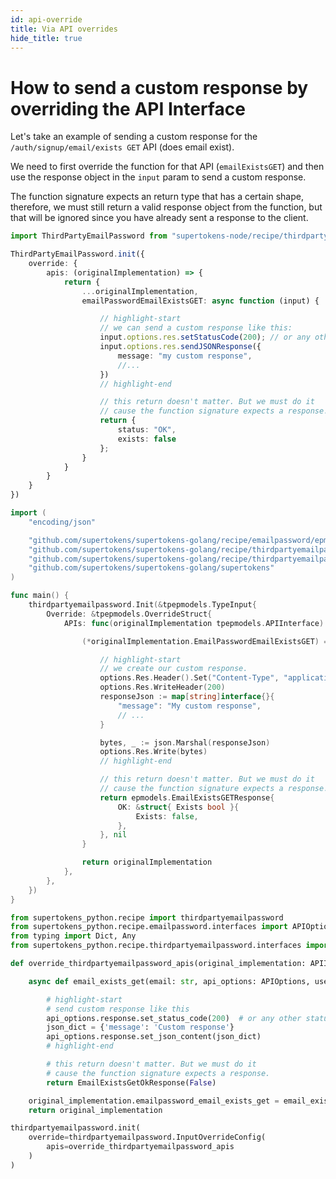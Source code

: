 ```yaml
---
id: api-override
title: Via API overrides
hide_title: true
---
```



# How to send a custom response by overriding the API Interface

Let's take an example of sending a custom response for the `/auth/signup/email/exists GET` API (does email exist).

We need to first override the function for that API (`emailExistsGET`) and then use the response object in the `input` param to send a custom response.

The function signature expects an return type that has a certain shape, therefore, we must still return a valid response object from the function, but that will be ignored since you have already sent a response to the client.

<BackendSDKTabs>
<TabItem value="nodejs">

```ts
import ThirdPartyEmailPassword from "supertokens-node/recipe/thirdpartyemailpassword";

ThirdPartyEmailPassword.init({
    override: {
        apis: (originalImplementation) => {
            return {
                ...originalImplementation,
                emailPasswordEmailExistsGET: async function (input) {

                    // highlight-start
                    // we can send a custom response like this:
                    input.options.res.setStatusCode(200); // or any other status code
                    input.options.res.sendJSONResponse({
                        message: "my custom response",
                        //...
                    })
                    // highlight-end

                    // this return doesn't matter. But we must do it
                    // cause the function signature expects a response.
                    return {
                        status: "OK",
                        exists: false
                    };
                }
            }
        }
    }
})
```

</TabItem>
<TabItem value="go">

```go
import (
	"encoding/json"

	"github.com/supertokens/supertokens-golang/recipe/emailpassword/epmodels"
	"github.com/supertokens/supertokens-golang/recipe/thirdpartyemailpassword"
	"github.com/supertokens/supertokens-golang/recipe/thirdpartyemailpassword/tpepmodels"
	"github.com/supertokens/supertokens-golang/supertokens"
)

func main() {
	thirdpartyemailpassword.Init(&tpepmodels.TypeInput{
		Override: &tpepmodels.OverrideStruct{
			APIs: func(originalImplementation tpepmodels.APIInterface) tpepmodels.APIInterface {

				(*originalImplementation.EmailPasswordEmailExistsGET) = func(email string, options epmodels.APIOptions, userContext supertokens.UserContext) (epmodels.EmailExistsGETResponse, error) {

					// highlight-start
					// we create our custom response.
					options.Res.Header().Set("Content-Type", "application/json; charset=utf-8")
					options.Res.WriteHeader(200)
					responseJson := map[string]interface{}{
						"message": "My custom response",
						// ...
					}

					bytes, _ := json.Marshal(responseJson)
					options.Res.Write(bytes)
					// highlight-end

					// this return doesn't matter. But we must do it
					// cause the function signature expects a response.
					return epmodels.EmailExistsGETResponse{
						OK: &struct{ Exists bool }{
							Exists: false,
						},
					}, nil
				}

				return originalImplementation
			},
		},
	})
}
```

</TabItem>
<TabItem value="python">

```python
from supertokens_python.recipe import thirdpartyemailpassword
from supertokens_python.recipe.emailpassword.interfaces import APIOptions, EmailExistsGetOkResponse
from typing import Dict, Any
from supertokens_python.recipe.thirdpartyemailpassword.interfaces import APIInterface

def override_thirdpartyemailpassword_apis(original_implementation: APIInterface):

    async def email_exists_get(email: str, api_options: APIOptions, user_context: Dict[str, Any]):

        # highlight-start
        # send custom response like this
        api_options.response.set_status_code(200)  # or any other status code
        json_dict = {'message': 'Custom response'}
        api_options.response.set_json_content(json_dict)
        # highlight-end

        # this return doesn't matter. But we must do it
        # cause the function signature expects a response.
        return EmailExistsGetOkResponse(False)

    original_implementation.emailpassword_email_exists_get = email_exists_get
    return original_implementation

thirdpartyemailpassword.init(
    override=thirdpartyemailpassword.InputOverrideConfig(
        apis=override_thirdpartyemailpassword_apis
    )
)
```

</TabItem>
</BackendSDKTabs>